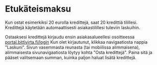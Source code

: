 # Etukäteismaksu

Kun ostat esimerkiksi 20 eurolla kredittejä, saat 20 kredittiä tilillesi.
Kredittejä käytetään automaattisesti asiakastilillesi tuleviin laskuihin.

Ostaaksesi kredittejä kirjaudu ensin asiakasalueellesi osoitteessa
[portal.bittivirta.fi/login](https://portal.bittivirta.fi/login) Kun olet kirjautunut,
klikkaa navigaatiosta nappia "Laskuni". Sivun vasemmasta reunasta (tai
mobiilissa alimmaisena), alimmaisesta sivunavigaatiosta löytyy kohta "Osta
kredittejä". Paina sitä ja pääset valitsemaan summan, kuinka paljon haluat
lisätä kredittejä.
